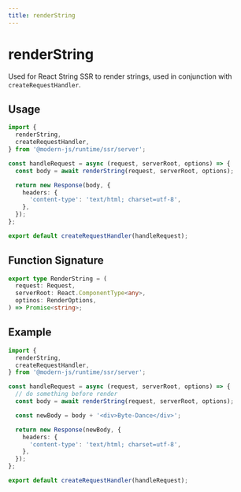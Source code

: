 ```yaml
---
title: renderString
---
```


# renderString

Used for React String SSR to render strings, used in conjunction with `createRequestHandler`.

## Usage

```ts title="src/entry.server.tsx"
import {
  renderString,
  createRequestHandler,
} from '@modern-js/runtime/ssr/server';

const handleRequest = async (request, serverRoot, options) => {
  const body = await renderString(request, serverRoot, options);

  return new Response(body, {
    headers: {
      'content-type': 'text/html; charset=utf-8',
    },
  });
};

export default createRequestHandler(handleRequest);
```

## Function Signature

```ts
export type RenderString = (
  request: Request,
  serverRoot: React.ComponentType<any>,
  optinos: RenderOptions,
) => Promise<string>;
```

## Example

```ts title="src/entry.server.tsx"
import {
  renderString,
  createRequestHandler,
} from '@modern-js/runtime/ssr/server';

const handleRequest = async (request, serverRoot, options) => {
  // do something before render
  const body = await renderString(request, serverRoot, options);

  const newBody = body + '<div>Byte-Dance</div>';

  return new Response(newBody, {
    headers: {
      'content-type': 'text/html; charset=utf-8',
    },
  });
};

export default createRequestHandler(handleRequest);
```
